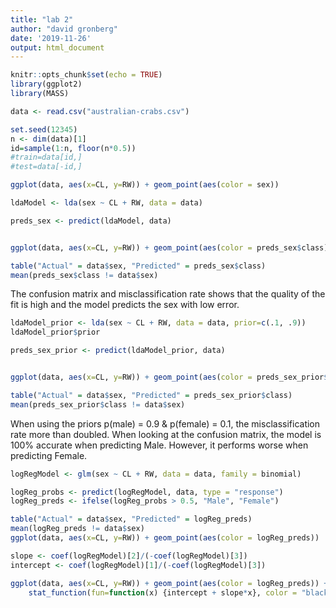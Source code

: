 ```yaml
---
title: "lab 2"
author: "david gronberg"
date: '2019-11-26'
output: html_document
---
```


```r
knitr::opts_chunk$set(echo = TRUE)
library(ggplot2)
library(MASS)
```

```r
data <- read.csv("australian-crabs.csv")

set.seed(12345)
n <- dim(data)[1]
id=sample(1:n, floor(n*0.5))
#train=data[id,]
#test=data[-id,]
```

```r
ggplot(data, aes(x=CL, y=RW)) + geom_point(aes(color = sex))
```


```r
ldaModel <- lda(sex ~ CL + RW, data = data)

```
```r
preds_sex <- predict(ldaModel, data)


ggplot(data, aes(x=CL, y=RW)) + geom_point(aes(color = preds_sex$class))
```
```r
table("Actual" = data$sex, "Predicted" = preds_sex$class)
mean(preds_sex$class != data$sex)
```
The confusion matrix and misclassification rate shows that the quality of the fit is high and the model predicts the sex with low error. 

```r
ldaModel_prior <- lda(sex ~ CL + RW, data = data, prior=c(.1, .9))
ldaModel_prior$prior
```
```r
preds_sex_prior <- predict(ldaModel_prior, data)


ggplot(data, aes(x=CL, y=RW)) + geom_point(aes(color = preds_sex_prior$class))
```

```r
table("Actual" = data$sex, "Predicted" = preds_sex_prior$class)
mean(preds_sex_prior$class != data$sex)
```

When using the priors p(male) = 0.9 & p(female) = 0.1, the misclassification rate more than doubled. When looking at the confusion matrix, the model is 100% accurate when predicting Male. However, it performs worse when predicting Female.


```r
logRegModel <- glm(sex ~ CL + RW, data = data, family = binomial)

logReg_probs <- predict(logRegModel, data, type = "response") 
logReg_preds <- ifelse(logReg_probs > 0.5, "Male", "Female")
```
```r
table("Actual" = data$sex, "Predicted" = logReg_preds)
mean(logReg_preds != data$sex)
ggplot(data, aes(x=CL, y=RW)) + geom_point(aes(color = logReg_preds))
```
```r
slope <- coef(logRegModel)[2]/(-coef(logRegModel)[3])
intercept <- coef(logRegModel)[1]/(-coef(logRegModel)[3])

ggplot(data, aes(x=CL, y=RW)) + geom_point(aes(color = logReg_preds)) +
    stat_function(fun=function(x) {intercept + slope*x}, color = "black", size = 1)

```


